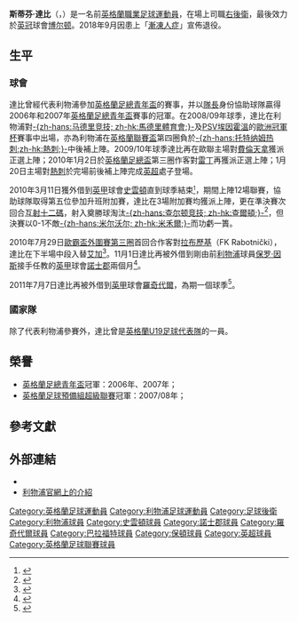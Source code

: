 {{noteTA|G1=liverpoolfc|G2=Football|G3=FAcup
|T=zh-hans:斯蒂芬·达比;zh-hk:史提芬·達比;zh-tw:斯蒂芬·達比;
|1=zh-hans:斯蒂芬;zh-hk:史提芬;zh-tw:斯蒂芬;
}}
{{Football player infobox
|          playername = 斯蒂芬·達比<br />''Stephen Darby''
|               image = [[File:Stephen_Darby.jpg|270px]]
|            fullname = Stephen Darby
|         dateofbirth = {{birth date and age|1988|10|6}}
|         cityofbirth = [[利物浦|利物浦]]
|      countryofbirth = [[英格蘭|英格蘭]]
|              height = {{height|m=1.73}}
|            position = [[右後衛|右後衛]]
| currentclub     = 
| clubnumber      = 
| youthyears1     = {{0|0000}}–2008 | youthclubs1 = [[利物浦足球俱樂部|利物浦]]
| years1          = 2008–2012 | clubs1 = [[利物浦足球俱樂部|利物浦]]                | caps1 = 1    | goals1 = 0
| years2          = 2010      | clubs2 = → [[斯温登足球俱乐部|斯温登]] | caps2  = 12  | goals2 = 0
| years3          = 2010–2011 | clubs3 = → [[諾士郡足球會|諾士郡]] | caps3  = 22  | goals3 = 0
| years4          = 2011–2012 | clubs4 = → [[罗奇代尔足球俱乐部|罗奇代尔]]       | caps4  = 35  | goals4 = 0
| years5          = 2012–2017 | clubs5 = [[布拉德福德城足球俱乐部|布拉德福德]]      | caps5  = 194 | goals5 = 0
| years6          = 2017–2018 | clubs6 = [[博尔顿足球俱乐部|博尔顿]]  | caps6  = 3   | goals6 = 0
| nationalyears1  = 2007–2008 | 
nationalteam1 = [[英格蘭19歲以下足球代表隊|英格蘭U19]] | nationalcaps1 = 2 | nationalgoals1 = 0
|            pcupdate = 2018年10月10日
|            ntupdate = 2010年11月4日 (四) 04:17 (UTC)
}}
'''斯蒂芬·達比'''（{{lang-en|'''Stephen Darby'''}}，{{bd|1988年|10月16日|catIDx=Darby, Stephen}}）是一名前[[英格蘭|英格蘭]][[職業|職業]][[足球|足球]][[運動員|運動員]]，在場上司職[[右後衛|右後衛]]，最後效力於[[英格蘭足球冠軍聯賽|英冠]]球會[[博尔顿足球俱乐部|博尔顿]]。2018年9月因患上「[[肌萎縮性脊髓側索硬化症|漸凍人症]]」宣佈退役。

== 生平 ==
=== 球會 ===
達比曾經代表利物浦參加[[英格蘭足總青年盃|英格蘭足總青年盃]]的賽事，并以[[隊長_(足球)|隊長]]身份協助球隊贏得2006年和2007年[[英格蘭足總青年盃|英格蘭足總青年盃]]賽事的冠軍。在2008/09年球季，達比在利物浦對[[马德里竞技|-{zh-hans:马德里竞技; zh-hk:馬德里體育會;}-]]及[[PSV埃因霍溫|PSV埃因霍溫]]的[[歐洲冠軍杯|歐洲冠軍杯]]賽事中出場，亦為利物浦在[[英格蘭聯賽盃|英格蘭聯賽盃]]第四圈負於[[托特纳姆热刺足球俱乐部|-{zh-hans:托特纳姆热刺;zh-hk:熱刺;}-]]中後補上陣。2009/10年球季達比再在歐聯主場對[[佛罗伦萨足球俱乐部|費倫天拿]]獲派正選上陣；2010年1月2日於[[英格蘭足總盃|英格蘭足總盃]]第三圈作客對[[雷丁足球俱乐部|雷丁]]再獲派正選上陣；1月20日主場對[[托特纳姆热刺足球俱乐部|熱刺]]於完場前後補上陣完成[[英超|英超]]處子登場。

2010年3月11日獲外借到[[英甲|英甲]]球會[[斯温登足球俱乐部|史雲頓]]直到球季結束<small><ref>{{cite news |language=en |url=http://news.bbc.co.uk/sport2/hi/football/teams/s/swindon_town/8562725.stm |title=Swindon Town sign Liverpool defender Stephen Darby |publisher=[[BBC|BBC]] Sport |date=2010-03-11 |accessdate=2010-03-12 |archive-date=2010-03-14 |archive-url=https://web.archive.org/web/20100314173402/http://news.bbc.co.uk/sport2/hi/football/teams/s/swindon_town/8562725.stm |dead-url=no }}</ref></small>，期間上陣12場聯賽，協助球隊取得第五位參加升班附加賽，達比在3場附加賽均獲派上陣，更在準決賽次回合[[互射十二碼|互射十二碼]]，射入奠勝球淘汰[[查尔顿竞技足球俱乐部|-{zh-hans:查尔顿竞技; zh-hk:查爾頓;}-]]<ref>{{cite news |language=en |url=http://news.bbc.co.uk/sport2/hi/football/eng_div_2/8682146.stm |title=Charlton 2-1 Swindon (agg 3-3) |publisher=[[BBC_Sport|BBC Sport]] |date=2010-05-17 |accessdate=2010-11-04 |archive-date=2010-05-20 |archive-url=https://web.archive.org/web/20100520235507/http://news.bbc.co.uk/sport2/hi/football/eng_div_2/8682146.stm |dead-url=no }}</ref>，但決賽以0-1不敵[[米尔沃尔足球俱乐部|-{zh-hans:米尔沃尔; zh-hk:米禾爾;}-]]而功虧一簣。 

2010年7月29日[[2010/11賽季歐洲聯賽#外圍賽第三圈|歐霸盃外圍賽第三圈]]首回合作客對[[FK_Rabotnički|拉布歷基]]（FK Rabotnički），達比在下半場中段入替[[丹尼尔·阿格|艾加]]<ref>{{cite news |language=en |url=http://news.bbc.co.uk/sport2/hi/football/europe/8856381.stm |title=Rabotnicki Skopje 0-2 Liverpool |publisher=[[BBC_Sport|BBC Sport]] |date=2010-07-29 |accessdate=2010-11-04 |archive-date=2010-08-26 |archive-url=https://web.archive.org/web/20100826073759/http://news.bbc.co.uk/sport2/hi/football/europe/8856381.stm |dead-url=no }}</ref>。11月1日達比再被外借到剛由前[[利物浦足球俱乐部|利物浦]]球員[[保罗·因斯|保罗·因斯]]接手任教的[[英甲|英甲]]球會[[諾士郡足球會|諾士郡]]兩個月<ref>{{cite news |language=en |url=http://news.bbc.co.uk/sport2/hi/football/teams/n/notts_county/9145365.stm |title=Notts County seal deal for defender Sam Sodje |publisher=[[BBC_Sport|BBC Sport]] |date=2010-11-01 |accessdate=2010-11-04 |archive-date=2010-11-04 |archive-url=https://web.archive.org/web/20101104050234/http://news.bbc.co.uk/sport2/hi/football/teams/n/notts_county/9145365.stm |dead-url=no }}</ref>。

2011年7月7日達比再被外借到[[英甲|英甲]]球會[[罗奇代尔足球俱乐部|羅奇代爾]]，為期一個球季<ref>{{cite news |language=en |url=http://news.bbc.co.uk/sport2/hi/football/14067580.stm |title=Rochdale sign Liverpool full-back Stephen Darby on loan |publisher=''[[BBC_Sport|BBC Sport]]'' |date=2011-07-07 |accessdate=2011-07-12 |archive-date=2011-07-10 |archive-url=https://web.archive.org/web/20110710060752/http://news.bbc.co.uk/sport2/hi/football/14067580.stm |dead-url=no }}</ref>。

=== 國家隊 ===
除了代表利物浦參賽外，達比曾是[[英格蘭19歲以下足球代表隊|英格蘭U19足球代表隊]]的一員。

== 榮譽 ==
* [[英格蘭足總青年盃|英格蘭足總青年盃]]冠軍：2006年、2007年；
* [[英格蘭足球預備組超級聯賽|英格蘭足球預備組超級聯賽]]冠軍：2007/08年；

== 參考文獻 ==
{{reflist}}

== 外部連結 ==
* {{soccerbase|id=45724|name=斯蒂芬·達比}}
* [https://web.archive.org/web/20081217055003/http://www.liverpoolfc.tv/team/squad/darby/ 利物浦官網上的介紹]



{{DEFAULTSORT:Darby, Stephen}}
[[Category:英格蘭足球運動員|Category:英格蘭足球運動員]]
[[Category:利物浦足球運動員|Category:利物浦足球運動員]]
[[Category:足球後衛|Category:足球後衛]]
[[Category:利物浦球員|Category:利物浦球員]]
[[Category:史雲頓球員|Category:史雲頓球員]]
[[Category:諾士郡球員|Category:諾士郡球員]]
[[Category:羅奇代爾球員|Category:羅奇代爾球員]]
[[Category:巴拉福特球員|Category:巴拉福特球員]]
[[Category:保頓球員|Category:保頓球員]]
[[Category:英超球員|Category:英超球員]]
[[Category:英格蘭足球聯賽球員|Category:英格蘭足球聯賽球員]]